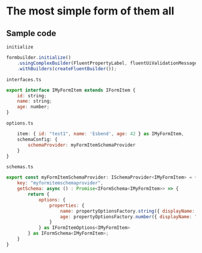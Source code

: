 <h1>The most simple form of them all</h1>

<h2>Sample code</h2>  


```initialize```  
```js
formbuilder.initialize()
    .usingComplexBuilder(FluentPropertyLabel, fluentUiValidationMessageElement, FluentFormShimmer)
    .withBuilders(createFluentBuilder());
```

```interfaces.ts```  

```js
export interface IMyFormItem extends IFormItem {
    id: string;
    name: string;
    age: number;
}

```


```options.ts``` 
```js
    item: { id: "test1", name: 'Esbend', age: 42 } as IMyFormItem,
    schemaConfig: {
        schemaProvider: myFormItemSchemaProvider
    }
}
```



```schemas.ts```  
```js
export const myFormItemSchemaProvider: ISchemaProvider<IMyFormItem> = {
    key: "myformitemschemaprovider",
    getSchema: async () : Promise<IFormSchema<IMyFormItem>> => {
        return {
            options: {
                properties: {
                    name: propertyOptionsFactory.string({ displayName: "This name" }),
                    age: propertyOptionsFactory.number({ displayName: "This age" })
                }
            } as IFormItemOptions<IMyFormItem>
        } as IFormSchema<IMyFormItem>;
    }
}
```
